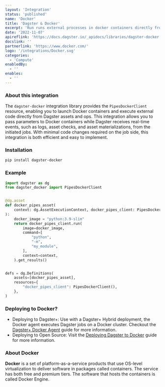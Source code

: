 ```yaml
---
layout: 'Integration'
status: 'published'
name: 'Docker'
title: 'Dagster & Docker'
excerpt: 'Run runs external processes in docker containers directly from Dagster.'
date: '2022-11-07'
apireflink: 'https://docs.dagster.io/_apidocs/libraries/dagster-docker'
docslink: ''
partnerlink: 'https://www.docker.com/'
logo: '/integrations/Docker.svg'
categories:
  - 'Compute'
enabledBy:
  - ''
enables:
  - ''
---
```


### About this integration

The `dagster-docker` integration library provides the `PipesDockerClient` resource, enabling you to launch Docker containers and execute external code directly from Dagster assets and ops. This integration allows you to pass parameters to Docker containers while Dagster receives real-time events, such as logs, asset checks, and asset materializations, from the initiated jobs. With minimal code changes required on the job side, this integration is both efficient and easy to implement.

### Installation

```bash
pip install dagster-docker
```

### Example

```python
import dagster as dg
from dagster_docker import PipesDockerClient


@dg.asset
def docker_pipes_asset(
    context: dg.AssetExecutionContext, docker_pipes_client: PipesDockerClient
):
    docker_image = "python:3.9-slim"
    return docker_pipes_client.run(
        image=docker_image,
        command=[
            "python",
            "-m",
            "my_module",
        ],
        context=context,
    ).get_results()


defs = dg.Definitions(
    assets=[docker_pipes_asset],
    resources={
        "docker_pipes_client": PipesDockerClient(),
    },
)
```

### Deploying to Docker?

- Deploying to Dagster+: Use with a Dagster+ Hybrid deployment, the Docker agent executes Dagster jobs on a Docker cluster. Checkout the [Dagster+ Docker Agent](https://docs.dagster.io/dagster-plus/deployment/agents/docker) guide for more information.
- Deploying to Open Source: Visit the [Deploying Dagster to Docker](https://docs.dagster.io/deployment/guides/docker) guide for more information.

### About Docker

**Docker** is a set of platform-as-a-service products that use OS-level virtualization to deliver software in packages called containers. The service has both free and premium tiers. The software that hosts the containers is called Docker Engine.
